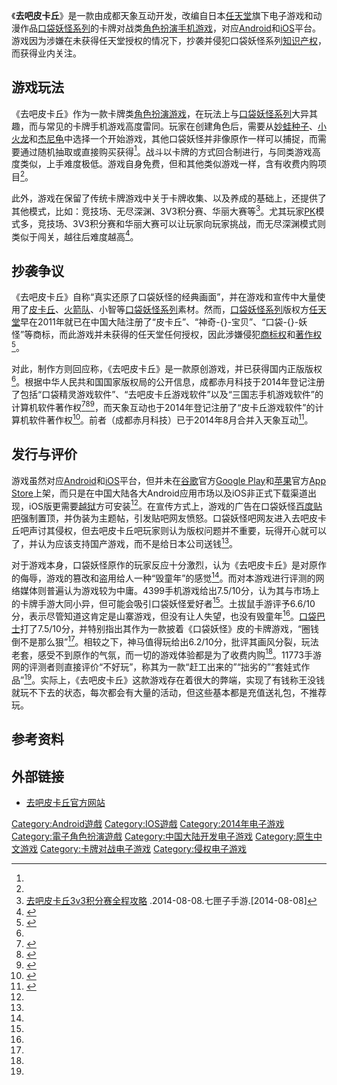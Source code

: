 {{POV|time=2021-11-11T16:35:18+00:00}}
{{noteTA
|G1=Games
}}
{{Infobox VG
| title = 去吧皮卡丘
| image = 
| caption = 
| genre = [[电子角色扮演游戏|角色扮演]]、卡牌对战
| platform =[[Android|Android]]、[[iOS|iOS]]（[[越獄_(iOS)|越狱]]）
| developer = 天象互动
| publisher = 天象互动
| modes = [[單人遊戲|單人遊戲]]
| released = {{vgrelease|CN|2014年7月9日<ref name="release">{{cite web |url=http://a.9game.cn/qbpkq/231887.html |title=《去吧皮卡丘》闪电内测来袭 |publisher=九游手机游戏 |accessdate=2014-08-22 |archive-url=https://web.archive.org/web/20140826121247/http://a.9game.cn/qbpkq/231887.html |archive-date=2014-08-26 |dead-url=yes }}</ref>}}
| onlinegame=1
}}
《'''去吧皮卡丘'''》是一款由成都天象互动开发，改编自日本[[任天堂|任天堂]]旗下电子游戏和动漫作品[[口袋妖怪系列|口袋妖怪系列]]的卡牌对战类[[电子角色扮演游戏|角色扮演]][[手机游戏|手机游戏]]，对应[[Android|Android]]和[[iOS|iOS]]平台。游戏因为涉嫌在未获得任天堂授权的情况下，抄袭并侵犯口袋妖怪系列[[知识产权|知识产权]]，而获得业内关注。

== 游戏玩法 ==
《去吧皮卡丘》作为一款卡牌类[[电子角色扮演游戏|角色扮演游戏]]，在玩法上与[[口袋妖怪系列|口袋妖怪系列]]大异其趣，而与常见的卡牌手机游戏高度雷同。玩家在创建角色后，需要从[[妙蛙种子|妙蛙种子]]、[[小火龙|小火龙]]和[[杰尼龟|杰尼龟]]中选择一个开始游戏，其他口袋妖怪并非像原作一样可以捕捉，而需要通过随机抽取或直接购买获得<ref name="4399.com" />。战斗以卡牌的方式回合制进行，与同类游戏高度类似，上手难度极低。游戏自身免费，但和其他类似游戏一样，含有收费内购项目<ref name="11773.com" />。

此外，游戏在保留了传统卡牌游戏中关于卡牌收集、以及养成的基础上，还提供了其他模式，比如：竞技场、无尽深渊、3V3积分赛、华丽大赛等<ref>[http://qbpkq.7xz.com/2014/117_1.html 去吧皮卡丘3v3积分赛全程攻略] {{Wayback|url=http://qbpkq.7xz.com/2014/117_1.html |date=20140826133744 }}.2014-08-08.七匣子手游.[2014-08-08]</ref>。尤其玩家[[PK|PK]]模式多，竞技场、3V3积分赛和华丽大赛可以让玩家向玩家挑战，而无尽深渊模式则类似于闯关，越往后难度越高<ref>{{cite web|title=去吧皮卡丘无尽深渊通关攻略详解|url=http://soft.chinabyte.com/109/13051109.shtml|accessdate=2014-08-22|archive-url=https://web.archive.org/web/20140826120120/http://soft.chinabyte.com/109/13051109.shtml|archive-date=2014-08-26|dead-url=yes}}</ref>。

== 抄袭争议 ==
《去吧皮卡丘》自称“真实还原了口袋妖怪的经典画面”，并在游戏和宣传中大量使用了[[皮卡丘|皮卡丘]]、[[神奇寶貝動畫角色列表#火箭隊|火箭队]]、小智等[[口袋妖怪系列|口袋妖怪系列]]素材。然而，[[口袋妖怪系列|口袋妖怪系列]]版权方[[任天堂|任天堂]]早在2011年就已在中国大陆注册了“皮卡丘”、“神奇-{}-宝贝”、“口袋-{}-妖怪”等商标，而此游戏并未获得的任天堂任何授权，因此涉嫌侵犯[[商标权|商标权]]和[[著作权|著作权]]<ref name=chuapp>{{cite news|author=小学提督小光头|title=皮卡丘和它在中国的故事|url=http://www.chuapp.com/2014/08/03/62473.html|accessdate=2014-08-22|newspaper=触乐|date=2014年8月3日|archive-date=2019-06-08|archive-url=https://web.archive.org/web/20190608145035/http://www.chuapp.com/2014/08/03/62473.html|dead-url=no}}</ref>。

对此，制作方则回应称，《去吧皮卡丘》是一款原创游戏，并已获得国内正版版权<ref name=chuapp />。根据中华人民共和国国家版权局的公开信息，成都赤月科技于2014年登记注册了包括“口袋精灵游戏软件”、“去吧皮卡丘游戏软件”以及“三国志手机游戏软件”的计算机软件著作权<ref>{{cite web|title=口袋精灵游戏软件|url=http://www.xaecong.com/zhuzuo/84837.html|accessdate=2014-08-22|archive-date=2019-06-09|archive-url=https://web.archive.org/web/20190609152811/http://www.xaecong.com/zhuzuo/84837.html|dead-url=no}}</ref><ref>{{cite web|title=去吧皮卡丘游戏软件|url=http://www.xaecong.com/zhuzuo/96039.html|accessdate=2014-08-22|archive-date=2019-06-10|archive-url=https://web.archive.org/web/20190610052315/http://www.xaecong.com/zhuzuo/96039.html|dead-url=no}}</ref><ref>{{cite web|title=三国志手机游戏软件|url=http://www.kaimaile.com/search/rjdjcontent-726091.html|accessdate=2014-08-22|archive-date=2014-08-26|archive-url=https://web.archive.org/web/20140826120146/http://www.kaimaile.com/search/rjdjcontent-726091.html|dead-url=no}}</ref>，而天象互动也于2014年登记注册了“皮卡丘游戏软件”的计算机软件著作权<ref>{{cite web|title=皮卡丘游戏软件|url=http://www.xaecong.com/zhuzuo/131687.html|accessdate=2014-08-22|archive-date=2019-06-05|archive-url=https://web.archive.org/web/20190605062359/http://www.xaecong.com/zhuzuo/131687.html|dead-url=no}}</ref>。前者（成都赤月科技）已于2014年8月合并入天象互动<ref>{{cite web|title=西南整合第一例天象互动与赤月科技重组合并|url=http://games.qq.com/a/20140813/063491.htm|publisher=腾讯游戏|accessdate=2014-08-22|archive-date=2019-06-16|archive-url=https://web.archive.org/web/20190616140457/https://games.qq.com/a/20140813/063491.htm|dead-url=no}}</ref>。

== 发行与评价 ==
{{Video game reviews
|rev1=口袋巴士
|rev1Score=7.5/10<ref name="tgbus">{{cite web|author=尛熊|title=《去吧皮卡丘》口袋评测：神奇的宠物小精灵|url=http://www.ptbus.com/qubapikaqiu/251406/|publisher=口袋巴士|accessdate=2014-08-22|archive-url=https://web.archive.org/web/20140826171020/http://www.ptbus.com/qubapikaqiu/251406/|archive-date=2014-08-26|dead-url=yes}}</ref>
|rev2=4399手机游戏
|rev2Score=7.4/10<ref name="4399.com">{{cite web|author=4399小苹果|title=宠物小精灵也要OL 《去吧皮卡丘》评测|url=http://news.4399.com/gonglue/qbpkq/pingce/m/406647.html|publisher=4399手机游戏|accessdate=2014-08-22|archive-date=2019-06-09|archive-url=https://web.archive.org/web/20190609023450/http://news.4399.com/gonglue/qbpkq/pingce/m/406647.html|dead-url=no}}</ref>
|rev3=土拔鼠手游
|rev3Score=6.6/10<ref name="tuboshu">{{cite web|author=王老菊|title=《去吧皮卡丘》评测：没有毁我的童年|url=http://www.tuboshu.com/article/8322-1.html|publisher=土拔鼠手游|accessdate=2014-08-22|deadurl=yes|archiveurl=https://web.archive.org/web/20140826121519/http://www.tuboshu.com/article/8322-1.html|archivedate=2014-08-26}}</ref>
|rev4=神马值得玩
|rev4Score=6.2/10<ref name="shenma">{{cite web|author=息夕|title=No.0012：《去吧皮卡丘》披着原著皮的原创游戏|url=http://www.smzdwan.com/news/4117.html|publisher=神马值得玩|accessdate=2014-08-24|archive-date=2016-03-04|archive-url=https://web.archive.org/web/20160304123841/http://www.smzdwan.com/news/4117.html|dead-url=no}}</ref>
|rev5=11773
|rev5Score=不好玩<ref name="11773.com">{{cite web|author=拉面套餐|title=就决定是你了套娃！《去吧皮卡丘》评测|url=http://www.11773.com/20140712/11974.html|publisher=11773|accessdate=2014-08-22|archive-date=2019-06-16|archive-url=https://web.archive.org/web/20190616062522/https://www.11773.com/20140712/11974.html|dead-url=no}}</ref>
}}
游戏虽然对应[[Android|Android]]和[[iOS|iOS]]平台，但并未在[[谷歌|谷歌]]官方[[Google_Play|Google Play]]和[[苹果公司|苹果]]官方[[App_Store|App Store]]上架，而只是在中国大陆各大Android应用市场以及iOS非正式下载渠道出现，iOS版更需要[[越獄_(iOS)|越狱]]方可安装<ref name="release" />。在宣传方式上，游戏的广告在口袋妖怪[[百度贴吧|百度贴吧]]强制置顶，并伪装为主题帖，引发贴吧网友愤怒。口袋妖怪吧网友进入去吧皮卡丘吧声讨其侵权，但去吧皮卡丘吧玩家则认为版权问题并不重要，玩得开心就可以了，并认为应该支持国产游戏，而不是给日本公司送钱<ref name=chuapp />。

对于游戏本身，口袋妖怪原作的玩家反应十分激烈，认为《去吧皮卡丘》是对原作的侮辱，游戏的篡改和盗用给人一种“毁童年”的感觉<ref name=chuapp />。而对本游戏进行评测的网络媒体则普遍认为游戏较为中庸。4399手机游戏给出7.5/10分，认为其与市场上的卡牌手游大同小异，但可能会吸引口袋妖怪爱好者<ref name="4399.com" />。土拔鼠手游评予6.6/10分，表示尽管知道这肯定是山寨游戏，但没有让人失望，也没有毁童年<ref name="tuboshu" />。[[电玩巴士|口袋巴士]]打了7.5/10分，并特别指出其作为一款披着《口袋妖怪》皮的卡牌游戏，“圈钱倒不是那么狠”<ref name="tgbus" />。相较之下，神马值得玩给出6.2/10分，批评其画风分裂，玩法老套，感受不到原作的气氛，而一切的游戏体验都是为了收费内购<ref name="shenma" />。11773手游网的评测者则直接评价“不好玩”，称其为一款“赶工出来的”“拙劣的”“套娃式作品”<ref name="11773.com" />。实际上，《去吧皮卡丘》这款游戏存在着很大的弊端，实现了有钱称王没钱就玩不下去的状态，每次都会有大量的活动，但这些基本都是充值送礼包，不推荐玩。

== 参考资料 ==
{{reflist|2}}

== 外部链接 ==
*[https://web.archive.org/web/20140826235844/http://qbpkq.7xz.com/ 去吧皮卡丘官方网站]

[[Category:Android遊戲|Category:Android遊戲]]
[[Category:IOS遊戲|Category:IOS遊戲]]
[[Category:2014年电子游戏|Category:2014年电子游戏]]
[[Category:電子角色扮演遊戲|Category:電子角色扮演遊戲]]
[[Category:中国大陆开发电子游戏|Category:中国大陆开发电子游戏]]
[[Category:原生中文游戏|Category:原生中文游戏]]
[[Category:卡牌对战电子游戏|Category:卡牌对战电子游戏]]
[[Category:侵权电子游戏|Category:侵权电子游戏]]